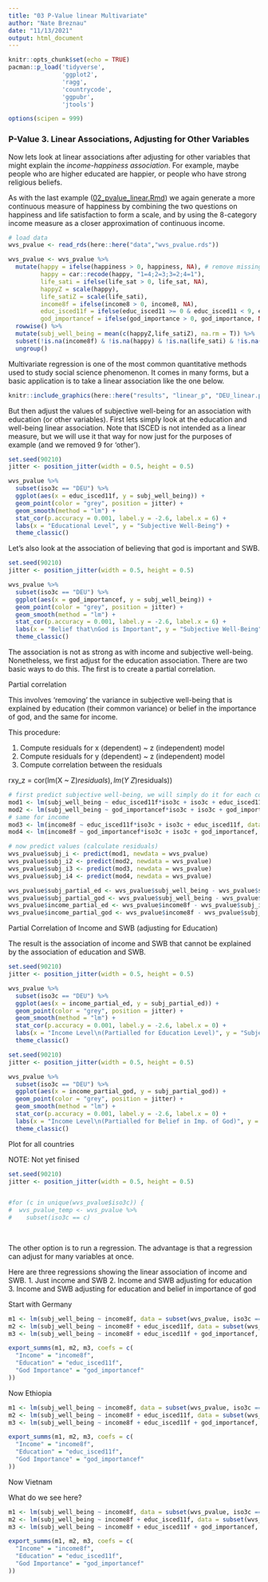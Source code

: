 ```yaml
---
title: "03 P-Value linear Multivariate"
author: "Nate Breznau"
date: "11/13/2021"
output: html_document
---
```


```r
knitr::opts_chunk$set(echo = TRUE)
pacman::p_load('tidyverse',
               'ggplot2',
               'ragg',
               'countrycode',
               'ggpubr',
               'jtools')

options(scipen = 999)
```

### P-Value 3. Linear Associations, Adjusting for Other Variables

Now lets look at linear associations after adjusting for other variables that might explain the *income-happiness association*. For example, maybe people who are higher educated are happier, or people who have strong religious beliefs.

As with the last example ([02_pvalue_linear.Rmd](.../code/02_pvalue_linear.Rmd)) we again generate a more continuous measure of happiness by combining the two questions on happiness and life satisfaction to form a scale, and by using the 8-category income measure as a closer approximation of continuous income.

```r
# load data
wvs_pvalue <- read_rds(here::here("data","wvs_pvalue.rds"))

wvs_pvalue <- wvs_pvalue %>%
  mutate(happy = ifelse(happiness > 0, happiness, NA), # remove missing
         happy = car::recode(happy, "1=4;2=3;3=2;4=1"),
         life_sati = ifelse(life_sat > 0, life_sat, NA),
         happyZ = scale(happy),
         life_satiZ = scale(life_sati),
         income8f = ifelse(income8 > 0, income8, NA),
         educ_isced11f = ifelse(educ_isced11 >= 0 & educ_isced11 < 9, educ_isced11, NA), # 9 = other
         god_importancef = ifelse(god_importance > 0, god_importance, NA)) %>%
  rowwise() %>%
  mutate(subj_well_being = mean(c(happyZ,life_satiZ), na.rm = T)) %>%
  subset(!is.na(income8f) & !is.na(happy) & !is.na(life_sati) & !is.na(educ_isced11f) & !is.na(god_importancef)) %>%
  ungroup()
```

Multivariate regression is one of the most common quantitative methods used to study social science phenomenon. It comes in many forms, but a basic application is to take a linear association like the one below.

```r
knitr::include_graphics(here::here("results", "linear_p", "DEU_linear.png"))
```

But then adjust the values of subjective well-being for an association with education (or other variables). First lets simply look at the education and well-being linear association. Note that ISCED is not intended as a linear measure, but we will use it that way for now just for the purposes of example (and we removed 9 for 'other').

```r
set.seed(90210)
jitter <- position_jitter(width = 0.5, height = 0.5)

wvs_pvalue %>%
  subset(iso3c == "DEU") %>%
  ggplot(aes(x = educ_isced11f, y = subj_well_being)) +
  geom_point(color = "grey", position = jitter) +
  geom_smooth(method = "lm") +
  stat_cor(p.accuracy = 0.001, label.y = -2.6, label.x = 6) +
  labs(x = "Educational Level", y = "Subjective Well-Being") +
  theme_classic()
```
Let's also look at the association of believing that god is important and SWB.

```r
set.seed(90210)
jitter <- position_jitter(width = 0.5, height = 0.5)

wvs_pvalue %>%
  subset(iso3c == "DEU") %>%
  ggplot(aes(x = god_importancef, y = subj_well_being)) +
  geom_point(color = "grey", position = jitter) +
  geom_smooth(method = "lm") +
  stat_cor(p.accuracy = 0.001, label.y = -2.6, label.x = 6) +
  labs(x = "Belief that\nGod is Important", y = "Subjective Well-Being") +
  theme_classic()
```

The association is not as strong as with income and subjective well-being. Nonetheless, we first adjust for the education association. There are two basic ways to do this. The first is to create a partial correlation.

Partial correlation

This involves 'removing' the variance in subjective well-being that is explained by education (their common variance) or belief in the importance of god, and the same for income.

This procedure:

1. Compute residuals for x (dependent) ~ z (independent) model
2. Compute residuals for y (dependent) ~ z (independent) model
3. Compute correlation between the residuals

rxy_z = cor(lm(X ~ Z)$residuals), lm(Y ~ Z)$residuals))

```r

# first predict subjective well-being, we will simply do it for each country
mod1 <- lm(subj_well_being ~ educ_isced11f*iso3c + iso3c + educ_isced11f, data = wvs_pvalue)
mod2 <- lm(subj_well_being ~ god_importancef*iso3c + iso3c + god_importancef, data = wvs_pvalue)
# same for income
mod3 <- lm(income8f ~ educ_isced11f*iso3c + iso3c + educ_isced11f, data = wvs_pvalue)
mod4 <- lm(income8f ~ god_importancef*iso3c + iso3c + god_importancef, data = wvs_pvalue)

# now predict values (calculate residuals)
wvs_pvalue$subj_i <- predict(mod1, newdata = wvs_pvalue)
wvs_pvalue$subj_i2 <- predict(mod2, newdata = wvs_pvalue)
wvs_pvalue$subj_i3 <- predict(mod3, newdata = wvs_pvalue)
wvs_pvalue$subj_i4 <- predict(mod4, newdata = wvs_pvalue)

wvs_pvalue$subj_partial_ed <- wvs_pvalue$subj_well_being - wvs_pvalue$subj_i
wvs_pvalue$subj_partial_god <- wvs_pvalue$subj_well_being - wvs_pvalue$subj_i2
wvs_pvalue$income_partial_ed <- wvs_pvalue$income8f - wvs_pvalue$subj_i3
wvs_pvalue$income_partial_god <- wvs_pvalue$income8f - wvs_pvalue$subj_i4
```

Partial Correlation of Income and SWB (adjusting for Education)

The result is the association of income and SWB that cannot be explained by the association of education and SWB. 

```r
set.seed(90210)
jitter <- position_jitter(width = 0.5, height = 0.5)

wvs_pvalue %>%
  subset(iso3c == "DEU") %>%
  ggplot(aes(x = income_partial_ed, y = subj_partial_ed)) +
  geom_point(color = "grey", position = jitter) +
  geom_smooth(method = "lm") +
  stat_cor(p.accuracy = 0.001, label.y = -2.6, label.x = 0) +
  labs(x = "Income Level\n(Partialled for Education Level)", y = "Subjective Well-Being\n(Partialled for Education Level)") +
  theme_classic()
```



```r
set.seed(90210)
jitter <- position_jitter(width = 0.5, height = 0.5)

wvs_pvalue %>%
  subset(iso3c == "DEU") %>%
  ggplot(aes(x = income_partial_god, y = subj_partial_god)) +
  geom_point(color = "grey", position = jitter) +
  geom_smooth(method = "lm") +
  stat_cor(p.accuracy = 0.001, label.y = -2.6, label.x = 0) +
  labs(x = "Income Level\n(Partialled for Belief in Imp. of God)", y = "Subjective Well-Being\n(Partialled for Belief in Imp. of God)") +
  theme_classic()
```

Plot for all countries

NOTE: Not yet finised

```r
set.seed(90210)
jitter <- position_jitter(width = 0.5, height = 0.5)


#for (c in unique(wvs_pvalue$iso3c)) {
#  wvs_pvalue_temp <- wvs_pvalue %>%
#    subset(iso3c == c)
  
  
```

The other option is to run a regression. The advantage is that a regression can adjust for many variables at once.

Here are three regressions showing the linear association of income and SWB.
1. Just income and SWB
2. Income and SWB adjusting for education
3. Income and SWB adjusting for education and belief in importance of god

Start with Germany
```r

m1 <- lm(subj_well_being ~ income8f, data = subset(wvs_pvalue, iso3c == "DEU"))
m2 <- lm(subj_well_being ~ income8f + educ_isced11f, data = subset(wvs_pvalue, iso3c == "DEU"))
m3 <- lm(subj_well_being ~ income8f + educ_isced11f + god_importancef, data = subset(wvs_pvalue, iso3c == "DEU"))

export_summs(m1, m2, m3, coefs = c(
  "Income" = "income8f",
  "Education" = "educ_isced11f",
  "God Importance" = "god_importancef"
))
```
Now Ethiopia

```r

m1 <- lm(subj_well_being ~ income8f, data = subset(wvs_pvalue, iso3c == "ETH"))
m2 <- lm(subj_well_being ~ income8f + educ_isced11f, data = subset(wvs_pvalue, iso3c == "ETH"))
m3 <- lm(subj_well_being ~ income8f + educ_isced11f + god_importancef, data = subset(wvs_pvalue, iso3c == "ETH"))

export_summs(m1, m2, m3, coefs = c(
  "Income" = "income8f",
  "Education" = "educ_isced11f",
  "God Importance" = "god_importancef"
))
```

Now Vietnam

What do we see here?
```r

m1 <- lm(subj_well_being ~ income8f, data = subset(wvs_pvalue, iso3c == "VNM"))
m2 <- lm(subj_well_being ~ income8f + educ_isced11f, data = subset(wvs_pvalue, iso3c == "VNM"))
m3 <- lm(subj_well_being ~ income8f + educ_isced11f + god_importancef, data = subset(wvs_pvalue, iso3c == "VNM"))

export_summs(m1, m2, m3, coefs = c(
  "Income" = "income8f",
  "Education" = "educ_isced11f",
  "God Importance" = "god_importancef"
))
```
